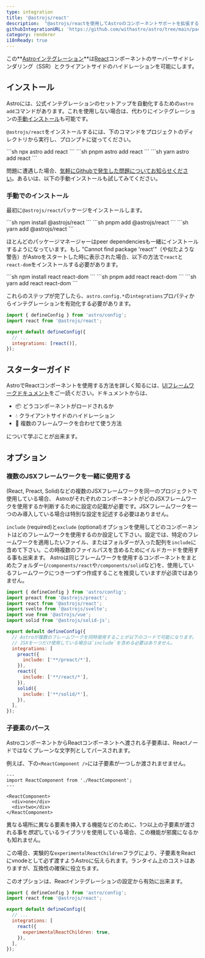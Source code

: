 ```yaml
---
type: integration
title: '@astrojs/react'
description:  "@astrojs/reactを使用してAstroのコンポーネントサポートを拡張する方法"
githubIntegrationURL: 'https://github.com/withastro/astro/tree/main/packages/integrations/react/'
category: renderer
i18nReady: true
---
```


この**[Astroインテグレーション][astro-integration]**は[React](https://react.dev/)コンポーネントのサーバーサイドレンダリング（SSR）とクライアントサイドのハイドレーションを可能にします。

## インストール

Astroには、公式インテグレーションのセットアップを自動化するための`astro add`コマンドがあります。これを使用しない場合は、代わりにインテグレーションの[手動インストール](#手動でのインストール)も可能です。

`@astrojs/react`をインストールするには、下のコマンドをプロジェクトのディレクトリから実行し、プロンプトに従ってください。

<PackageManagerTabs>
  <Fragment slot="npm">
  ```sh
  npx astro add react
  ```
  </Fragment>
  <Fragment slot="pnpm">
  ```sh
  pnpm astro add react
  ```
  </Fragment>
  <Fragment slot="yarn">
  ```sh
  yarn astro add react
  ```
  </Fragment>
</PackageManagerTabs>

問題に遭遇した場合、[気軽にGithubで発生した問題についてお知らせください](https://github.com/withastro/astro/issues)。あるいは、以下の手動インストールも試してみてください。

### 手動でのインストール

最初に`@astrojs/react`パッケージをインストールします。

<PackageManagerTabs>
  <Fragment slot="npm">
  ```sh
  npm install @astrojs/react
  ```
  </Fragment>
  <Fragment slot="pnpm">
  ```sh
  pnpm add @astrojs/react
  ```
  </Fragment>
  <Fragment slot="yarn">
  ```sh
  yarn add @astrojs/react
  ```
  </Fragment>
</PackageManagerTabs>

ほとんどのパッケージマネージャーはpeer dependenciesも一緒にインストールするようになっています。もし "Cannot find package 'react'"（や似たような警告）がAstroをスタートした時に表示された場合、以下の方法で`react`と`react-dom`をインストールする必要があります。

<PackageManagerTabs>
  <Fragment slot="npm">
  ```sh
  npm install react react-dom
  ```
  </Fragment>
  <Fragment slot="pnpm">
  ```sh
  pnpm add react react-dom
  ```
  </Fragment>
  <Fragment slot="yarn">
  ```sh
  yarn add react react-dom
  ```
  </Fragment>
</PackageManagerTabs>

これらのステップが完了したら、`astro.config.*`の`integrations`プロパティからインテグレーションを有効化する必要があります。

```js ins="react()" ins={2} title="astro.config.mjs"
import { defineConfig } from 'astro/config';
import react from '@astrojs/react';

export default defineConfig({
  // ...
  integrations: [react()],
});
```

## スターターガイド
AstroでReactコンポーネントを使用する方法を詳しく知るには、[UIフレームワークドキュメント][astro-ui-frameworks]をご一読ください。ドキュメントからは、

* 📦 どうコンポーネントがロードされるか
* 💧 クライアントサイドのハイドレーション
* 🤝 複数のフレームワークを合わせて使う方法

について学ぶことが出来ます。
## オプション

### 複数のJSXフレームワークを一緒に使用する

(React, Preact, Solid)などの複数のJSXフレームワークを同一のプロジェクトで使用している場合、 AstroがそれぞれのコンポーネントがどのJSXフレームワークを使用するか判断するために設定の記載が必要です。JSXフレームワークを一つのみ導入している場合は特別な設定を記述する必要はありません。

`include` (required)と`exclude` (optional)オプションを使用してどのコンポーネントはどのフレームワークを使用するのか設定して下さい。設定では、特定のフレームワークを適用したいファイル、またはフォルダーが入った配列を`include`に含めて下さい。この時複数のファイルパスを含めるためにイルドカードを使用する事も出来ます。
Astroは同じフレームワークを使用するコンポーネントをまとめたフォルダー(`/components/react`や`/components/solid`など)を、使用しているフレームワークにつき一つずつ作成することを推奨していますが必須ではありません。

```js title="astro.config.mjs"
import { defineConfig } from 'astro/config';
import preact from '@astrojs/preact';
import react from '@astrojs/react';
import svelte from '@astrojs/svelte';
import vue from '@astrojs/vue';
import solid from '@astrojs/solid-js';

export default defineConfig({
  // Astroが複数のフレームワークを同時使用することが以下のコードで可能になります。
  // JSXを一つだけ使用している場合は`include`を含める必要はありません。
  integrations: [
    preact({
      include: ['**/preact/*'],
    }),
    react({
      include: ['**/react/*'],
    }),
    solid({
      include: ['**/solid/*'],
    }),
  ],
});
```

### 子要素のパース
AstroコンポーネントからReactコンポーネントへ渡される子要素は、Reactノードではなくプレーンな文字列としてパースされます。

例えば、下の`<ReactComponent />`には子要素が一つしか渡されませません。

```astro
---
import ReactComponent from './ReactComponent';
---

<ReactComponent>
  <div>one</div>
  <div>two</div>
</ReactComponent>
```

異なる場所に異なる要素を挿入する機能などのために、1つ以上の子要素が渡される事を*想定*しているライブラリを使用している場合、この機能が邪魔になるかも知れません。 

この場合、実験的な`experimentalReactChildren`フラグにより、子要素をReactにvnodeとして必ず渡すようAstroに伝えられます。ランタイム上のコストはありますが、互換性の確保に役立ちます。

このオプションは、Reactインテグレーションの設定から有効に出来ます。

```js title="astro.config.mjs" ins={8}
import { defineConfig } from 'astro/config';
import react from '@astrojs/react';

export default defineConfig({
  // ...
  integrations: [
    react({
      experimentalReactChildren: true,
    }),
  ],
});
```

[astro-integration]: /ja/guides/integrations-guide/

[astro-ui-frameworks]: /ja/guides/framework-components/#フレームワークコンポーネントを利用
